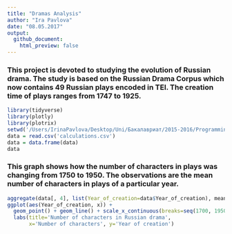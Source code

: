 ```yaml
---
title: "Dramas Analysis"
author: "Ira Pavlova"
date: "08.05.2017"
output:
  github_document:
    html_preview: false
---
```


### This project is devoted to studying the evolution of Russian drama. The study is based on the Russian Drama Corpus which now contains 49 Russian plays encoded in TEI. The creation time of plays ranges from 1747 to 1925.
```r
library(tidyverse)
library(plotly)
library(plotrix) 
setwd('/Users/IrinaPavlova/Desktop/Uni/Бакалавриат/2015-2016/Programming/github desktop/RusDraCor/Calculating_stuff_in_plays')
data = read.csv('calculations.csv')
data = data.frame(data)
data
```

### This graph shows how the number of characters in plays was changing from 1750 to 1950. The observations are the mean number of characters in plays of a particular year.
```r
aggregate(data[, 4], list(Year_of_creation=data$Year_of_creation), mean) %>%
ggplot(aes(Year_of_creation, x)) +
  geom_point() + geom_line() + scale_x_continuous(breaks=seq(1700, 1950, 50)) +
  labs(title='Number of characters in Russian drama',
       x='Number of characters', y='Year of creation')
```

